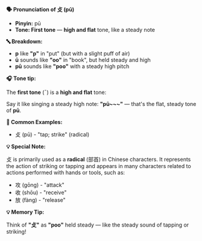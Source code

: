 **🗣️ Pronunciation of 攴 (pū)**

- **Pinyin:** pū
- **Tone: First tone** — **high and flat** tone, like a steady note

**🔤 Breakdown:**

- **p** like **"p"** in "put" (but with a slight puff of air)
- **ū** sounds like **"oo"** in "book", but held steady and high
- **pū** sounds like **"poo"** with a steady high pitch

**🎧 Tone tip:**

The **first tone** (ˉ) is a **high and flat** tone:

Say it like singing a steady high note: **"pū~~~"** — that's the flat, steady tone of **pū**.

**📝 Common Examples:**

- 攴 (pū) - "tap; strike" (radical)

**💡 Special Note:**

攴 is primarily used as a **radical** (部首) in Chinese characters. It represents the action of
striking or tapping and appears in many characters related to actions performed with hands or tools,
such as:

- 攻 (gōng) - "attack"
- 收 (shōu) - "receive"
- 放 (fàng) - "release"

**💡 Memory Tip:**

Think of **"攴"** as **"poo"** held steady — like the steady sound of tapping or striking!
